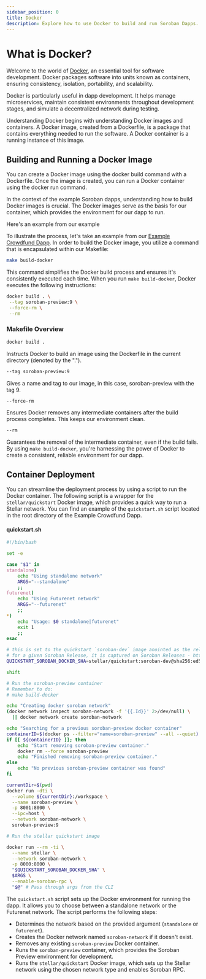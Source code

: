 ```yaml
---
sidebar_position: 0
title: Docker
description: Explore how to use Docker to build and run Soroban Dapps.
---
```


# What is Docker?

Welcome to the world of [Docker](https://www.docker.com/), an essential tool for software development. Docker packages software into units known as containers, ensuring consistency, isolation, portability, and scalability.

Docker is particularly useful in dapp development. It helps manage microservices, maintain consistent environments throughout development stages, and simulate a decentralized network during testing.

Understanding Docker begins with understanding Docker images and containers. A Docker image, created from a Dockerfile, is a package that contains everything needed to run the software. A Docker container is a running instance of this image.

## Building and Running a Docker Image

You can create a Docker image using the docker build command with a Dockerfile. Once the image is created, you can run a Docker container using the docker run command.

In the context of the example Soroban dapps, understanding how to build Docker images is crucial. The Docker images serve as the basis for our container, which provides the environment for our dapp to run.

Here's an example from our example

To illustrate the process, let's take an example from our [Example Crowdfund Dapp](https://github.com/stellar/soroban-example-dapp/tree/main). In order to build the Docker image, you utilize a command that is encapsulated within our Makefile:

```bash
make build-docker
```

This command simplifies the Docker build process and ensures it's consistently executed each time. When you run `make build-docker`, Docker executes the following instructions:

```bash
docker build . \
 --tag soroban-preview:9 \
 --force-rm \
 --rm
```

### Makefile Overview

```bash
docker build .
```

Instructs Docker to build an image using the Dockerfile in the current directory (denoted by the ".").

```bash
--tag soroban-preview:9
```

Gives a name and tag to our image, in this case, soroban-preview with the tag 9.

```bash
--force-rm
```

Ensures Docker removes any intermediate containers after the build process completes. This keeps our environment clean.

```bash
--rm
```

Guarantees the removal of the intermediate container, even if the build fails. By using `make build-docker`, you're harnessing the power of Docker to create a consistent, reliable environment for our dapp.

## Container Deployment

You can streamline the deployment process by using a script to run the Docker container. The following script is a wrapper for the `stellar/quickstart` Docker image, which provides a quick way to run a Stellar network. You can find an example of the `quickstart.sh` script located in the root directory of the Example Crowdfund Dapp.

#### quickstart.sh

```bash
#!/bin/bash

set -e

case "$1" in
standalone)
    echo "Using standalone network"
    ARGS="--standalone"
    ;;
futurenet)
    echo "Using Futurenet network"
    ARGS="--futurenet"
    ;;
*)
    echo "Usage: $0 standalone|futurenet"
    exit 1
    ;;
esac

# this is set to the quickstart `soroban-dev` image anointed as the release
# for a given Soroban Release, it is captured on Soroban Releases - https://soroban.stellar.org/docs/reference/releases
QUICKSTART_SOROBAN_DOCKER_SHA=stellar/quickstart:soroban-dev@sha256:ed57f7a7683e3568ae401f5c6e93341a9f77d8ad41191bf752944d7898981e0c

shift

# Run the soroban-preview container
# Remember to do:
# make build-docker

echo "Creating docker soroban network"
(docker network inspect soroban-network -f '{{.Id}}' 2>/dev/null) \
  || docker network create soroban-network

echo "Searching for a previous soroban-preview docker container"
containerID=$(docker ps --filter="name=soroban-preview" --all --quiet)
if [[ ${containerID} ]]; then
    echo "Start removing soroban-preview container."
    docker rm --force soroban-preview
    echo "Finished removing soroban-preview container."
else
    echo "No previous soroban-preview container was found"
fi

currentDir=$(pwd)
docker run -dti \
  --volume ${currentDir}:/workspace \
  --name soroban-preview \
  -p 8001:8000 \
  --ipc=host \
  --network soroban-network \
  soroban-preview:9

# Run the stellar quickstart image

docker run --rm -ti \
  --name stellar \
  --network soroban-network \
  -p 8000:8000 \
  "$QUICKSTART_SOROBAN_DOCKER_SHA" \
  $ARGS \
  --enable-soroban-rpc \
  "$@" # Pass through args from the CLI
```

The `quickstart.sh` script sets up the Docker environment for running the dapp. It allows you to choose between a standalone network or the Futurenet network. The script performs the following steps:

- Determines the network based on the provided argument (`standalone` or `futurenet`).
- Creates the Docker network named `soroban-network` if it doesn't exist.
- Removes any existing `soroban-preview` Docker container.
- Runs the `soroban-preview` container, which provides the Soroban Preview environment for development.
- Runs the `stellar/quickstart` Docker image, which sets up the Stellar network using the chosen network type and enables Soroban RPC.
